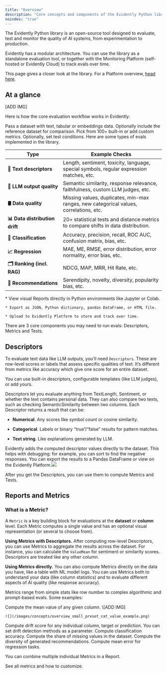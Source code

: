 ```yaml
---
title: "Overview"
description: "Core concepts and components of the Evidently Python library."
noindex: "true"
---
```


The Evidently Python library is an open-source tool designed to evaluate, test and monitor the quality of AI systems, from experimentation to production.

Evidently has a modular architecture. You can use the library as a standalone evaluation tool, or together with the Monitoring Platform (self-hosted or Evidently Cloud) to track evals over time.

This page gives a closer look at the library. For a Platform overview, [head here](/docs/platform/overview).

## At a glance

\[ADD IMG]

Here is how the core evaluation workflow works in Evidently:

<Steps>
  <Step title="Get input data">
    Pass a dataset with text, tabular or embeddings data. Optionally include the reference dataset for comparison.
  </Step>

  <Step title="Run evaluations">
    Pick from 100+ built-in or add custom metrics. Optionally, set test conditions. Here are some types of evals implemented in the library.

| **Type**                                                 | **Example Checks**                                                                       |
| --------------------------------------------------------- | ---------------------------------------------------------------------------------------- |
| **🔡 Text descriptors**                                   | Length, sentiment, toxicity, language, special symbols, regular expression matches, etc. |
| **📝 LLM output quality**                                 | Semantic similarity, response relevance, faithfulness, custom LLM judges, etc.           |
| **🛢 Data quality**                                       | Missing values, duplicates, min-max ranges, new categorical values, correlations, etc.   |
| **📊 Data distribution drift**                            | 20+ statistical tests and distance metrics to compare shifts in data distribution.       |
| **🎯 Classification**                                     | Accuracy, precision, recall, ROC AUC, confusion matrix, bias, etc.                       |
| **📈 Regression**                                         | MAE, ME, RMSE, error distribution, error normality, error bias, etc.                     |
| **🗂 Ranking (incl. RAG)**                                | NDCG, MAP, MRR, Hit Rate, etc.                                                           |
| **🛒 Recommendations**                                    | Serendipity, novelty, diversity, popularity bias, etc.                                   |

  </Step>

  <Step title="Explore results">
    * View visual Reports directly in Python environments like Jupyter or Colab.

    * Export as JSON, Python dictionary, pandas DataFrame, or HTML file.

    * Upload to Evidently Platform to store and track over time.
  </Step>
</Steps>

There are 3 core components you may need to run evals: Descriptors, Metrics and Tests.

## Descriptors

To evaluate text data like LLM outputs, you'll need `Descriptors`. These are row-level scores or labels that assess specific qualities of text. It’s different from metrics like accuracy which give one score for an entire dataset.

You can use built-in descriptors, configurable templates (like LLM judges), or add yours.

Descriptors let you evaluate anything from TextLength, Sentiment, or whether the text contains personal data. They can also compare two texts, such as checking SemanticSimilarity between two columns. Each Descriptor returns a result that can be:

* **Numerical**. Any scores like symbol count or cosine similarity.

* **Categorical**. Labels or binary “true”/“false” results for pattern matches.

* **Text string**. Like explanations generated by LLM.

Evidently adds the computed descriptor values directly to the dataset. This helps with debugging: for example, you can sort to find the negative responses. You can export the results to a Pandas DataFrame or view on the Evidently Platform.![](/images/concepts/overview_descriptors_export.png)

After you get the Descriptors, you can use them to compute Metrics and Tests.

## Reports and Metrics

### What is a Metric?

A `Metric` is a key building block for evaluations at the **dataset** or **column** level. Each Metric computes a single value and has an optional visual representation (or several to choose from).

**Using Metrics with Descriptors.** After computing row-level Descriptors, you can use Metrics to aggregate the results across the dataset. For instance, you can calculate the `ValueMean` for sentiment or similarity scores. Descriptors are treated like any other column.

**Using Metrics directly.** You can also compute Metrics directly on the data you have, like a table with ML model logs. You can use Metrics both to understand your data (like column statistics) and to evaluate different aspects of AI quality (like response accuracy).

Metrics range from simple stats like row number to complex algorithmic and prompt-based evals. Some examples:

<Tabs>
  <Tab title="ValueMean">
    Compute the mean value of any given column. \[ADD IMG]

    ![](/images/concepts/overview_small_preset_cat_value_example.png)
  </Tab>

  <Tab title="ValueDrift">
    Compute drift score for any individual column, target or prediction. You can set drift detection methods as a parameter.
  </Tab>

  <Tab title="Accuracy">
    Compute classification accuracy.&#x20;
  </Tab>

  <Tab title="MissingValues">
    Compute the share of missing values in the dataset.
  </Tab>

  <Tab title="Diversity">
    Compute the diversity of generated recommendations.
  </Tab>

  <Tab title="MeanError">
    Compute mean error for regression tasks.
  </Tab>
</Tabs>

You can combine multiple individual Metrics in a Report. 

<Card title="Explore evaluations" icon="chart-simple" horizontal="horizontal" href="/metrics">
  See all metrics and how to customize.
</Card>